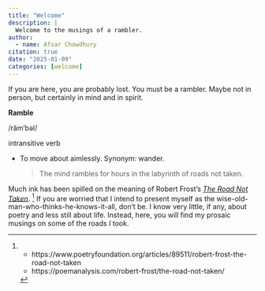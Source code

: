 ```yaml
---
title: "Welcome"
description: |
  Welcome to the musings of a rambler.
author:
  - name: Afsar Chowdhury
citation: true
date: "2025-01-09"
categories: [welcome]
---
```


If you are here, you are probably lost.  You must be a rambler.  Maybe not in person, but certainly in mind and in spirit.

**Ramble**

/răm′bəl/

intransitive verb

* To move about aimlessly.  Synonym: wander.

   > The mind rambles for hours in the labyrinth of roads not taken.

Much ink has been spilled on the meaning of Robert Frost's [*The Road Not Taken*](https://www.youtube.com/watch?v=O4XFCxNY96k). [^1]  If you are worried that I intend to present myself as the wise-old-man-who-thinks-he-knows-it-all, don't be.  I know very little, if any, about poetry and less still about life.  Instead, here, you will find my prosaic musings on some of the roads *I* took.

[^1]: * https://www.poetryfoundation.org/articles/89511/robert-frost-the-road-not-taken
* https://poemanalysis.com/robert-frost/the-road-not-taken/
